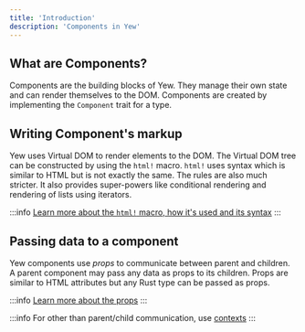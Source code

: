 ```yaml
---
title: 'Introduction'
description: 'Components in Yew'
---
```


## What are Components?

Components are the building blocks of Yew. They manage their own state and can render themselves to the DOM.
Components are created by implementing the `Component` trait for a type.

## Writing Component's markup

Yew uses Virtual DOM to render elements to the DOM. The Virtual DOM tree can be constructed by using the
`html!` macro. `html!` uses syntax which is similar to HTML but is not exactly the same. The rules are also
much stricter. It also provides super-powers like conditional rendering and rendering of lists using iterators.

:::info
[Learn more about the `html!` macro, how it's used and its syntax](concepts/html/introduction.mdx)
:::

## Passing data to a component

Yew components use _props_ to communicate between parent and children. A parent component may pass any data as props to
its children. Props are similar to HTML attributes but any Rust type can be passed as props.

:::info
[Learn more about the props](advanced-topics/struct-components/properties.mdx)
:::

:::info
For other than parent/child communication, use [contexts](../../concepts/contexts.mdx)
:::
